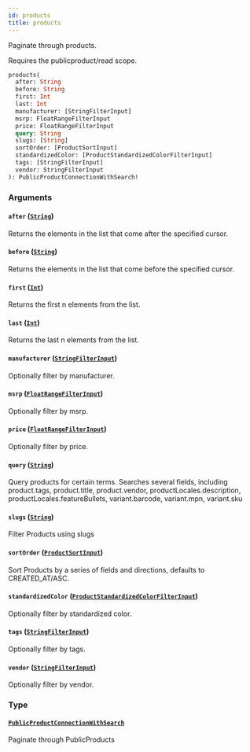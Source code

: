 ```yaml
---
id: products
title: products
---
```



Paginate through products.

Requires the publicproduct/read scope.


```graphql
products(
  after: String
  before: String
  first: Int
  last: Int
  manufacturer: [StringFilterInput]
  msrp: FloatRangeFilterInput
  price: FloatRangeFilterInput
  query: String
  slugs: [String]
  sortOrder: [ProductSortInput]
  standardizedColor: [ProductStandardizedColorFilterInput]
  tags: [StringFilterInput]
  vendor: StringFilterInput
): PublicProductConnectionWithSearch!

```


### Arguments

#### `after` ([`String`](/developers/demandhq-apis/storefront-api/graphql/reference/scalars/string))

Returns the elements in the list that come after the specified cursor.


#### `before` ([`String`](/developers/demandhq-apis/storefront-api/graphql/reference/scalars/string))

Returns the elements in the list that come before the specified cursor.


#### `first` ([`Int`](/developers/demandhq-apis/storefront-api/graphql/reference/scalars/int))

Returns the first n elements from the list.


#### `last` ([`Int`](/developers/demandhq-apis/storefront-api/graphql/reference/scalars/int))

Returns the last n elements from the list.


#### `manufacturer` ([`StringFilterInput`](/developers/demandhq-apis/storefront-api/graphql/reference/inputs/string-filter-input))

Optionally filter by manufacturer.


#### `msrp` ([`FloatRangeFilterInput`](/developers/demandhq-apis/storefront-api/graphql/reference/inputs/float-range-filter-input))

Optionally filter by msrp.


#### `price` ([`FloatRangeFilterInput`](/developers/demandhq-apis/storefront-api/graphql/reference/inputs/float-range-filter-input))

Optionally filter by price.


#### `query` ([`String`](/developers/demandhq-apis/storefront-api/graphql/reference/scalars/string))

Query products for certain terms. Searches several fields, including
product.tags, product.title, product.vendor, productLocales.description,
productLocales.featureBullets, variant.barcode, variant.mpn, variant.sku


#### `slugs` ([`String`](/developers/demandhq-apis/storefront-api/graphql/reference/scalars/string))

Filter Products using slugs


#### `sortOrder` ([`ProductSortInput`](/developers/demandhq-apis/storefront-api/graphql/reference/inputs/product-sort-input))

Sort Products by a series of fields and directions, defaults to CREATED_AT/ASC.


#### `standardizedColor` ([`ProductStandardizedColorFilterInput`](/developers/demandhq-apis/storefront-api/graphql/reference/inputs/product-standardized-color-filter-input))

Optionally filter by standardized color.


#### `tags` ([`StringFilterInput`](/developers/demandhq-apis/storefront-api/graphql/reference/inputs/string-filter-input))

Optionally filter by tags.


#### `vendor` ([`StringFilterInput`](/developers/demandhq-apis/storefront-api/graphql/reference/inputs/string-filter-input))

Optionally filter by vendor.


### Type

#### [`PublicProductConnectionWithSearch`](/developers/demandhq-apis/storefront-api/graphql/reference/objects/public-product-connection-with-search) 

Paginate through PublicProducts




